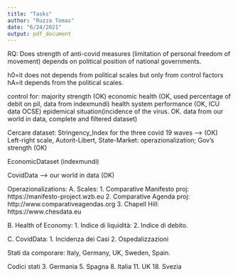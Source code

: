 ```yaml
---
title: "Tasks"
author: "Ruzza Tomas"
date: "6/24/2021"
output: pdf_document
---
```

RQ: Does strength of anti-covid measures (limitation of personal freedom of movement) depends on political position of national governments. 

h0=it does not depends from political scales but only from control factors
hA=it depends from the political scales.

control for: majority strength (OK)
economic health (OK, used percentage of debit on pil, data from indexmundi)
health system performance (OK, ICU data OCSE)
epidemical situation(incidence of the virus. OK. data from our world in data, complete and filtered dataset)

Cercare dataset:
Stringency_Index for the three covid 19 waves --> (OK)
Left-right scale, Autorit-Libert, State-Market: operazionalization; Gov's strength (OK)

EconomicDataset (indexmundi)

CovidData --> our world in data (OK)

Operazionalizations:
A. Scales:
   1. Comparative Manifesto proj: https://manifesto-project.wzb.eu
   2. Comparative Agenda proj: http://www.comparativeagendas.org
   3. Chapell Hill: https://www.chesdata.eu

B. Health of Economy:
   1. Indice di liquidità: 
   2. Indice di debito.
   
C. CovidData:
   1. Incidenza dei Casi
   2. Ospedalizzazioni
   

Stati da comporare:
Italy, 
Germany,
UK,
Sweden,
Spain.


Codici stati
3. Germania
5. Spagna
8. Italia
11. UK
18. Svezia


